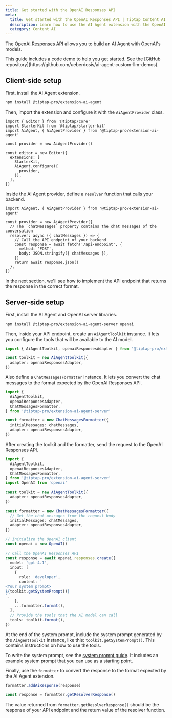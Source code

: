 ```yaml
---
title: Get started with the OpenAI Responses API
meta:
  title: Get started with the OpenAI Responses API | Tiptap Content AI
  description: Learn how to use the AI Agent extension with the OpenAI Responses API.
  category: Content AI
---
```



The [OpenAI Responses API](https://platform.openai.com/docs/api-reference/responses?lang=javascript) allows you to build an AI Agent with OpenAI's models.

<Callout title="Code demo available" variant="info">
  This guide includes a code demo to help you get started. See the [GitHub
  repository](https://github.com/ueberdosis/ai-agent-custom-llm-demos).
</Callout>

## Client-side setup

First, install the AI Agent extension.

```bash
npm install @tiptap-pro/extension-ai-agent
```

Then, import the extension and configure it with the `AiAgentProvider` class.

```tsx
import { Editor } from '@tiptap/core'
import StarterKit from '@tiptap/starter-kit'
import AiAgent, { AiAgentProvider } from '@tiptap-pro/extension-ai-agent'

const provider = new AiAgentProvider()

const editor = new Editor({
  extensions: [
    StarterKit,
    AiAgent.configure({
      provider,
    }),
  ],
})
```

Inside the AI Agent provider, define a `resolver` function that calls your backend.

```tsx
import AiAgent, { AiAgentProvider } from '@tiptap-pro/extension-ai-agent'

const provider = new AiAgentProvider({
  // The `chatMessages` property contains the chat messages of the conversation
  resolver: async ({ chatMessages }) => {
    // Call the API endpoint of your backend
    const response = await fetch('/api-endpoint', {
      method: 'POST',
      body: JSON.stringify({ chatMessages }),
    })
    return await response.json()
  },
})
```

In the next section, we'll see how to implement the API endpoint that returns the response in the correct format.

## Server-side setup

First, install the AI Agent and OpenAI server libraries.

```bash
npm install @tiptap-pro/extension-ai-agent-server openai
```

Then, inside your API endpoint, create an `AiAgentToolkit` instance. It lets you configure the tools that will be available to the AI model.

```ts
import { AiAgentToolkit, openaiResponsesAdapter } from '@tiptap-pro/extension-ai-agent-server'

const toolkit = new AiAgentToolkit({
  adapter: openaiResponsesAdapter,
})
```

Also define a `ChatMessagesFormatter` instance. It lets you convert the chat messages to the format expected by the OpenAI Responses API.

```ts
import {
  AiAgentToolkit,
  openaiResponsesAdapter,
  ChatMessagesFormatter,
} from '@tiptap-pro/extension-ai-agent-server'

const formatter = new ChatMessagesFormatter({
  initialMessages: chatMessages,
  adapter: openaiResponsesAdapter,
})
```

After creating the toolkit and the formatter, send the request to the OpenAI Responses API.

```ts
import {
  AiAgentToolkit,
  openaiResponsesAdapter,
  ChatMessagesFormatter,
} from '@tiptap-pro/extension-ai-agent-server'
import OpenAI from 'openai'

const toolkit = new AiAgentToolkit({
  adapter: openaiResponsesAdapter,
})

const formatter = new ChatMessagesFormatter({
  // Get the chat messages from the request body
  initialMessages: chatMessages,
  adapter: openaiResponsesAdapter,
})

// Initialize the OpenAI client
const openai = new OpenAI()

// Call the OpenAI Responses API
const response = await openai.responses.create({
  model: 'gpt-4.1',
  input: [
    {
      role: 'developer',
      content: `
<Your system prompt>
${toolkit.getSystemPrompt()}
`,
    },
    ...formatter.format(),
  ],
  // Provide the tools that the AI model can call
  tools: toolkit.format(),
})
```

At the end of the system prompt, include the system prompt generated by the `AiAgentToolkit` instance, like this: `toolkit.getSystemPrompt()`. This contains instructions on how to use the tools.

To write the system prompt, see the [system prompt guide](/content-ai/capabilities/agent/configure/system-prompt). It includes an example system prompt that you can use as a starting point.

Finally, use the `formatter` to convert the response to the format expected by the AI Agent extension.

```ts
formatter.addAiResponse(response)

const response = formatter.getResolverResponse()
```

The value returned from `formatter.getResolverResponse()` should be the response of your API endpoint and the return value of the resolver function.

